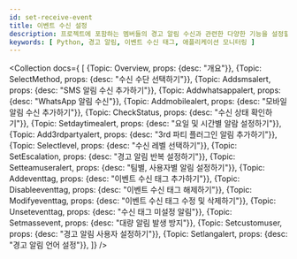 ```yaml
---
id: set-receive-event
title: 이벤트 수신 설정
description: 프로젝트에 포함하는 멤버들의 경고 알림 수신과 관련한 다양한 기능을 설정할 수 있습니다.
keywords: [ Python, 경고 알림, 이벤트 수신 태그, 애플리케이션 모니터링 ]
---
```



<Collection docs={
  [
    {Topic: Overview, props: {desc: "개요"}},
    {Topic: SelectMethod, props: {desc: "수신 수단 선택하기"}},
    {Topic: Addsmsalert, props: {desc: "SMS 알림 수신 추가하기"}},
    {Topic: Addwhatsappalert, props: {desc: "WhatsApp 알림 수신"}},
    {Topic: Addmobilealert, props: {desc: "모바일 알림 수신 추가하기"}},
    {Topic: CheckStatus, props: {desc: "수신 상태 확인하기"}},
    {Topic: Setdaytimealert, props: {desc: "요일 및 시간별 알람 설정하기"}},
    {Topic: Add3rdpartyalert, props: {desc: "3rd 파티 플러그인 알림 추가하기"}},
    {Topic: Selectlevel, props: {desc: "수신 레벨 선택하기"}},
    {Topic: SetEscalation, props: {desc: "경고 알림 반복 설정하기"}},
    {Topic: Setteamuseralert, props: {desc: "팀별, 사용자별 알림 설정하기"}},
    {Topic: Addeventtag, props: {desc: "이벤트 수신 태그 추가하기"}},
    {Topic: Disableeventtag, props: {desc: "이벤트 수신 태그 해제하기"}},
    {Topic: Modifyeventtag, props: {desc: "이벤트 수신 태그 수정 및 삭제하기"}},
    {Topic: Unseteventtag, props: {desc: "수신 태그 미설정 알림"}},
    {Topic: Setmassevent, props: {desc: "대량 알림 발생 방지"}},
    {Topic: Setcustomuser, props: {desc: "경고 알림 사용자 설정하기"}},
    {Topic: Setlangalert, props: {desc: "경고 알림 언어 설정"}},
  ]}
/>